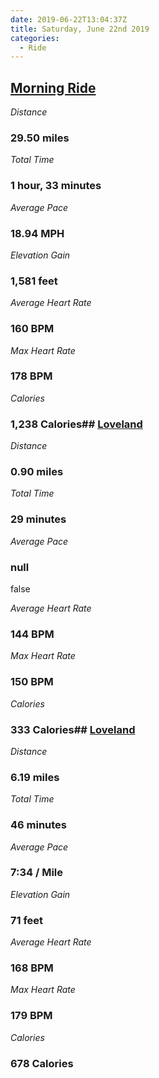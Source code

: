 ```yaml
---
date: 2019-06-22T13:04:37Z
title: Saturday, June 22nd 2019
categories:
  - Ride
---
```

## [Morning Ride](https://www.strava.com/activities/2471136697)

_Distance_

### 29.50 miles

_Total Time_

### 1 hour, 33 minutes

_Average Pace_

### 18.94 MPH

_Elevation Gain_

### 1,581 feet

_Average Heart Rate_

### 160 BPM

_Max Heart Rate_

### 178 BPM

_Calories_

### 1,238 Calories## [Loveland](https://www.strava.com/activities/2471374966)

_Distance_

### 0.90 miles

_Total Time_

### 29 minutes

_Average Pace_

### null

false

_Average Heart Rate_

### 144 BPM

_Max Heart Rate_

### 150 BPM

_Calories_

### 333 Calories## [Loveland](https://www.strava.com/activities/2471375912)

_Distance_

### 6.19 miles

_Total Time_

### 46 minutes

_Average Pace_

### 7:34 / Mile

_Elevation Gain_

### 71 feet

_Average Heart Rate_

### 168 BPM

_Max Heart Rate_

### 179 BPM

_Calories_

### 678 Calories